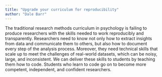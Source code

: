 ```yaml
---
title: "Upgrade your curriculum for reproducibility"
author: "Dale Barr"
---
```


The traditional research methods curriculum in psychology is failing to produce researchers with the skills needed to work reproducibly and transparently. Researchers need to know not only how to extract insights from data and communicate them to others, but also how to document every step of the analysis process. Moreover, they need technical skills that scale up to meet the challenges of real-world datasets, which can be noisy, large, and inconsistent. We can deliver these skills to students by teaching them how to code. Students who learn to code go on to become more competent, independent, and confident researchers. 